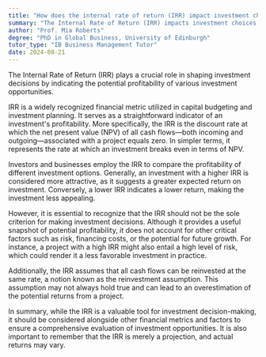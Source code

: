 ```yaml
---
title: "How does the internal rate of return (IRR) impact investment choices?"
summary: "The Internal Rate of Return (IRR) impacts investment choices by indicating the potential profitability of an investment."
author: "Prof. Mia Roberts"
degree: "PhD in Global Business, University of Edinburgh"
tutor_type: "IB Business Management Tutor"
date: 2024-08-21
---
```


The Internal Rate of Return (IRR) plays a crucial role in shaping investment decisions by indicating the potential profitability of various investment opportunities.

IRR is a widely recognized financial metric utilized in capital budgeting and investment planning. It serves as a straightforward indicator of an investment's profitability. More specifically, the IRR is the discount rate at which the net present value (NPV) of all cash flows—both incoming and outgoing—associated with a project equals zero. In simpler terms, it represents the rate at which an investment breaks even in terms of NPV.

Investors and businesses employ the IRR to compare the profitability of different investment options. Generally, an investment with a higher IRR is considered more attractive, as it suggests a greater expected return on investment. Conversely, a lower IRR indicates a lower return, making the investment less appealing.

However, it is essential to recognize that the IRR should not be the sole criterion for making investment decisions. Although it provides a useful snapshot of potential profitability, it does not account for other critical factors such as risk, financing costs, or the potential for future growth. For instance, a project with a high IRR might also entail a high level of risk, which could render it a less favorable investment in practice.

Additionally, the IRR assumes that all cash flows can be reinvested at the same rate, a notion known as the reinvestment assumption. This assumption may not always hold true and can lead to an overestimation of the potential returns from a project.

In summary, while the IRR is a valuable tool for investment decision-making, it should be considered alongside other financial metrics and factors to ensure a comprehensive evaluation of investment opportunities. It is also important to remember that the IRR is merely a projection, and actual returns may vary.
    